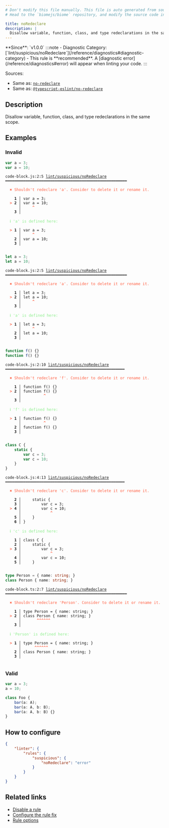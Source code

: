 ```yaml
---
# Don't modify this file manually. This file is auto generated from source, and you will lose your changes next time the website is built.
# Head to the `biomejs/biome` repository, and modify the source code in there.

title: noRedeclare
description: |
  Disallow variable, function, class, and type redeclarations in the same scope.
---
```


<Tabs>
<TabItem label="JavaScript (and super languages)" icon="seti:javascript">
**Since**: `v1.0.0`
:::note
- Diagnostic Category: [`lint/suspicious/noRedeclare`](/reference/diagnostics#diagnostic-category)
- This rule is **recommended**. A [diagnostic error](/reference/diagnostics#error) will appear when linting your code.
:::

Sources: 
- Same as: <a href="https://eslint.org/docs/latest/rules/no-redeclare" target="_blank"><code>no-redeclare</code></a>
- Same as: <a href="https://typescript-eslint.io/rules/no-redeclare" target="_blank"><code>@typescript-eslint/no-redeclare</code></a>

## Description
Disallow variable, function, class, and type redeclarations in the same scope.

## Examples

### Invalid

```js
var a = 3;
var a = 10;
```

<pre class="language-text"><code class="language-text">code-block.js:2:5 <a href="https://biomejs.dev/linter/rules/no-redeclare">lint/suspicious/noRedeclare</a> ━━━━━━━━━━━━━━━━━━━━━━━━━━━━━━━━━━━━━━━━━━━━━━━━━━━━━━<br /><br />  <strong><span style="color: Tomato;">✖</span></strong> <span style="color: Tomato;">Shouldn't redeclare 'a'. Consider to delete it or rename it.</span><br />  <br />    <strong>1 │ </strong>var a = 3;<br />  <strong><span style="color: Tomato;">&gt;</span></strong> <strong>2 │ </strong>var a = 10;<br />   <strong>   │ </strong>    <strong><span style="color: Tomato;">^</span></strong><br />    <strong>3 │ </strong><br />  <br />  <strong><span style="color: lightgreen;">ℹ</span></strong> <span style="color: lightgreen;">'a' is defined here:</span><br />  <br />  <strong><span style="color: Tomato;">&gt;</span></strong> <strong>1 │ </strong>var a = 3;<br />   <strong>   │ </strong>    <strong><span style="color: Tomato;">^</span></strong><br />    <strong>2 │ </strong>var a = 10;<br />    <strong>3 │ </strong><br />  <br /></code></pre>

```js
let a = 3;
let a = 10;
```

<pre class="language-text"><code class="language-text">code-block.js:2:5 <a href="https://biomejs.dev/linter/rules/no-redeclare">lint/suspicious/noRedeclare</a> ━━━━━━━━━━━━━━━━━━━━━━━━━━━━━━━━━━━━━━━━━━━━━━━━━━━━━━<br /><br />  <strong><span style="color: Tomato;">✖</span></strong> <span style="color: Tomato;">Shouldn't redeclare 'a'. Consider to delete it or rename it.</span><br />  <br />    <strong>1 │ </strong>let a = 3;<br />  <strong><span style="color: Tomato;">&gt;</span></strong> <strong>2 │ </strong>let a = 10;<br />   <strong>   │ </strong>    <strong><span style="color: Tomato;">^</span></strong><br />    <strong>3 │ </strong><br />  <br />  <strong><span style="color: lightgreen;">ℹ</span></strong> <span style="color: lightgreen;">'a' is defined here:</span><br />  <br />  <strong><span style="color: Tomato;">&gt;</span></strong> <strong>1 │ </strong>let a = 3;<br />   <strong>   │ </strong>    <strong><span style="color: Tomato;">^</span></strong><br />    <strong>2 │ </strong>let a = 10;<br />    <strong>3 │ </strong><br />  <br /></code></pre>

```js
function f() {}
function f() {}
```

<pre class="language-text"><code class="language-text">code-block.js:2:10 <a href="https://biomejs.dev/linter/rules/no-redeclare">lint/suspicious/noRedeclare</a> ━━━━━━━━━━━━━━━━━━━━━━━━━━━━━━━━━━━━━━━━━━━━━━━━━━━━━<br /><br />  <strong><span style="color: Tomato;">✖</span></strong> <span style="color: Tomato;">Shouldn't redeclare 'f'. Consider to delete it or rename it.</span><br />  <br />    <strong>1 │ </strong>function f() &#123;&#125;<br />  <strong><span style="color: Tomato;">&gt;</span></strong> <strong>2 │ </strong>function f() &#123;&#125;<br />   <strong>   │ </strong>         <strong><span style="color: Tomato;">^</span></strong><br />    <strong>3 │ </strong><br />  <br />  <strong><span style="color: lightgreen;">ℹ</span></strong> <span style="color: lightgreen;">'f' is defined here:</span><br />  <br />  <strong><span style="color: Tomato;">&gt;</span></strong> <strong>1 │ </strong>function f() &#123;&#125;<br />   <strong>   │ </strong>         <strong><span style="color: Tomato;">^</span></strong><br />    <strong>2 │ </strong>function f() &#123;&#125;<br />    <strong>3 │ </strong><br />  <br /></code></pre>

```js
class C {
    static {
        var c = 3;
        var c = 10;
    }
}
```

<pre class="language-text"><code class="language-text">code-block.js:4:13 <a href="https://biomejs.dev/linter/rules/no-redeclare">lint/suspicious/noRedeclare</a> ━━━━━━━━━━━━━━━━━━━━━━━━━━━━━━━━━━━━━━━━━━━━━━━━━━━━━<br /><br />  <strong><span style="color: Tomato;">✖</span></strong> <span style="color: Tomato;">Shouldn't redeclare 'c'. Consider to delete it or rename it.</span><br />  <br />    <strong>2 │ </strong>    static &#123;<br />    <strong>3 │ </strong>        var c = 3;<br />  <strong><span style="color: Tomato;">&gt;</span></strong> <strong>4 │ </strong>        var c = 10;<br />   <strong>   │ </strong>            <strong><span style="color: Tomato;">^</span></strong><br />    <strong>5 │ </strong>    &#125;<br />    <strong>6 │ </strong>&#125;<br />  <br />  <strong><span style="color: lightgreen;">ℹ</span></strong> <span style="color: lightgreen;">'c' is defined here:</span><br />  <br />    <strong>1 │ </strong>class C &#123;<br />    <strong>2 │ </strong>    static &#123;<br />  <strong><span style="color: Tomato;">&gt;</span></strong> <strong>3 │ </strong>        var c = 3;<br />   <strong>   │ </strong>            <strong><span style="color: Tomato;">^</span></strong><br />    <strong>4 │ </strong>        var c = 10;<br />    <strong>5 │ </strong>    &#125;<br />  <br /></code></pre>

```ts
type Person = { name: string; }
class Person { name: string; }
```

<pre class="language-text"><code class="language-text">code-block.ts:2:7 <a href="https://biomejs.dev/linter/rules/no-redeclare">lint/suspicious/noRedeclare</a> ━━━━━━━━━━━━━━━━━━━━━━━━━━━━━━━━━━━━━━━━━━━━━━━━━━━━━━<br /><br />  <strong><span style="color: Tomato;">✖</span></strong> <span style="color: Tomato;">Shouldn't redeclare 'Person'. Consider to delete it or rename it.</span><br />  <br />    <strong>1 │ </strong>type Person = &#123; name: string; &#125;<br />  <strong><span style="color: Tomato;">&gt;</span></strong> <strong>2 │ </strong>class Person &#123; name: string; &#125;<br />   <strong>   │ </strong>      <strong><span style="color: Tomato;">^</span></strong><strong><span style="color: Tomato;">^</span></strong><strong><span style="color: Tomato;">^</span></strong><strong><span style="color: Tomato;">^</span></strong><strong><span style="color: Tomato;">^</span></strong><strong><span style="color: Tomato;">^</span></strong><br />    <strong>3 │ </strong><br />  <br />  <strong><span style="color: lightgreen;">ℹ</span></strong> <span style="color: lightgreen;">'Person' is defined here:</span><br />  <br />  <strong><span style="color: Tomato;">&gt;</span></strong> <strong>1 │ </strong>type Person = &#123; name: string; &#125;<br />   <strong>   │ </strong>     <strong><span style="color: Tomato;">^</span></strong><strong><span style="color: Tomato;">^</span></strong><strong><span style="color: Tomato;">^</span></strong><strong><span style="color: Tomato;">^</span></strong><strong><span style="color: Tomato;">^</span></strong><strong><span style="color: Tomato;">^</span></strong><br />    <strong>2 │ </strong>class Person &#123; name: string; &#125;<br />    <strong>3 │ </strong><br />  <br /></code></pre>

### Valid

```js
var a = 3;
a = 10;
```

```ts
class Foo {
    bar(a: A);
    bar(a: A, b: B);
    bar(a: A, b: B) {}
}
```

## How to configure
```json title="biome.json"
{
	"linter": {
		"rules": {
			"suspicious": {
				"noRedeclare": "error"
			}
		}
	}
}

```
## Related links

- [Disable a rule](/linter/#disable-a-lint-rule)
- [Configure the rule fix](/linter#configure-the-rule-fix)
- [Rule options](/linter/#rule-options)

</TabItem>
</Tabs>

